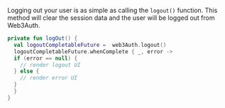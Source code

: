 Logging out your user is as simple as calling the `logout()` function. This method will clear the
session data and the user will be logged out from Web3Auth.

```kotlin
private fun logOut() {
  val logoutCompletableFuture =  web3Auth.logout()
  logoutCompletableFuture.whenComplete { _, error ->
  if (error == null) {
    // render logout UI
  } else {
    // render error UI
  }
  }
}
```
